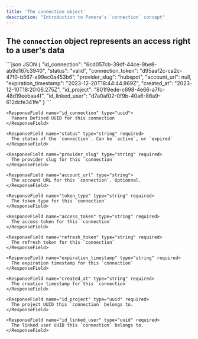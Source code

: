 ```yaml
---
title: 'The connection object'
description: "Introduction to Panora's `connection` concept"
---
```


## The `connection` object represents an access right to a user's data


<RequestExample>
```json JSON
{
    "id_connection": "6cd057cb-39df-44ce-9be8-ab9d167c3940",
    "status": "valid",
    "connection_token": "d95aaf2c-ca2c-47f0-b567-a99ec0a453b6",
    "provider_slug": "hubspot",
    "account_url": null,
    "expiration_timestamp": "2023-12-20T18:44:44.869Z",
    "created_at": "2023-12-10T18:20:06.275Z",
    "id_project": "801f9ede-c698-4e66-a7fc-48d19eebaa4f",
    "id_linked_user": "d7a0af02-0f9b-40a6-86a9-612dcfe341fe"
}
```
</RequestExample>


<ResponseField name="connection" type="Connection Object">
  <Expandable title="properties" defaultOpen="true">

    <ResponseField name="id_connection" type="uuid">
      Panora Defined UUID for this connection
    </ResponseField>

    <ResponseField name="status" type="string" required>
      The status of the `connection`. Can be `active`, or `expired`
    </ResponseField>

    <ResponseField name="provider_slug" type="string" required>
      The provider slug for this `connection`
    </ResponseField>

    <ResponseField name="account_url" type="string">
      The account URL for this `connection`. Optionnal.
    </ResponseField>

    <ResponseField name="token_type" type="string" required>
      The token type for this `connection`
    </ResponseField>

    <ResponseField name="access_token" type="string" required>
      The access token for this `connection`
    </ResponseField>

    <ResponseField name="refresh_token" type="string" required>
      The refresh token for this `connection`
    </ResponseField>

    <ResponseField name="expiration_timestamp" type="string" required>
      The expiration timestamp for this `connection`
    </ResponseField>

    <ResponseField name="created_at" type="string" required>
      The creation timestamp for this `connection`
    </ResponseField>

    <ResponseField name="id_project" type="uuid" required>
      The project UUID this `connection` belongs to.
    </ResponseField>

    <ResponseField name="id_linked_user" type="uuid" required>
      The linked user UUID this `connection` belongs to.
    </ResponseField>
    
  </Expandable>
</ResponseField>
